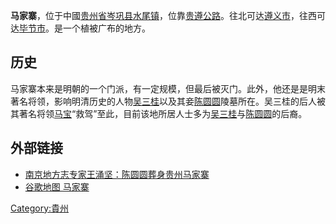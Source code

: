 '''马家寨'''，位于中國[[贵州省|贵州省]][[岑巩县|岑巩县]][[水尾镇|水尾镇]]，位靠[[贵遵公路|贵遵公路]]。往北可达[[遵义市|遵义市]]，往西可达[[毕节市|毕节市]]。是一个植被广布的地方。

== 历史 ==
马家寨本来是明朝的一个门派，有一定规模，但最后被灭门。此外，他还是是明末著名将领，影响明清历史的人物[[吴三桂|吴三桂]]以及其妾[[陈圆圆|陈圆圆]]陵墓所在。吴三桂的后人被其著名将领[[马宝|马宝]]“救驾”至此，目前该地所居人士多为[[吴三桂|吴三桂]]与[[陈圆圆|陈圆圆]]的后裔。

== 外部链接 ==
*[https://web.archive.org/web/20070909201452/http://news.longhoo.net/gb/longhoo/news2004/njnews/culture/userobject1ai386559.html 南京地方志专家王涌坚：陈圆圆葬身贵州马家寨]
*[http://ditu.google.cn/maps?hl=zh-CN&newwindow=1&um=1&ie=UTF-8&q=%E9%A9%AC%E5%AE%B6%E5%AF%A8+%E8%B4%B5%E5%B7%9E&fb=1&split=1&gl=cn&ei=W4dYSoT0G4_y6gO8uPyVCw&sa=X&oi=local_group&ct=image&resnum=1 谷歌地图 马家寨]{{Dead link|date=2020年1月 |bot=InternetArchiveBot |fix-attempted=yes }}

[[Category:貴州|Category:貴州]]